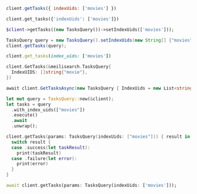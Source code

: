 <CodeGroup>

```javascript JS
client.getTasks({ indexUids: ['movies'] })
```

```python Python
client.get_tasks({'indexUids': ['movies']})
```

```php PHP
$client->getTasks((new TasksQuery())->setIndexUids(['movies']));
```

```java Java
TasksQuery query = new TasksQuery().setIndexUids(new String[] {"movies"});
client.getTasks(query);
```

```ruby Ruby
client.get_tasks(index_uids: ['movies'])
```

```go Go
client.GetTasks(&meilisearch.TasksQuery{
  IndexUIDS: []string{"movie"},
})
```

```csharp C#
await client.GetTasksAsync(new TasksQuery { IndexUids = new List<string> { "movies" } });
```

```rust Rust
let mut query = TasksQuery::new(&client);
let tasks = query
  .with_index_uids(["movies"])
  .execute()
  .await
  .unwrap();
```

```swift Swift
client.getTasks(params: TasksQuery(indexUids: ["movies"])) { result in
  switch result {
  case .success(let taskResult):
    print(taskResult)
  case .failure(let error):
    print(error)
  }
}
```

```dart Dart
await client.getTasks(params: TasksQuery(indexUids: ['movies']));
```
</CodeGroup>